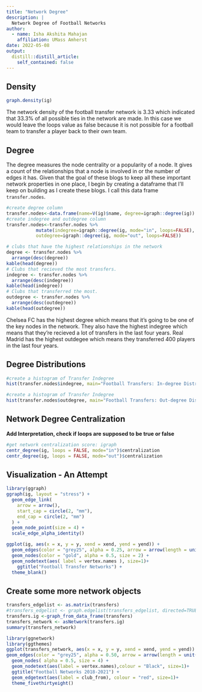 ```yaml
---
title: "Network Degree"
description: |
  Network Degree of Football Networks
author:
  - name: Isha Akshita Mahajan
    affiliation: UMass Amherst
date: 2022-05-08
output:
  distill::distill_article:
    self_contained: false
---
```


## Density 

```r
graph.density(ig)
```

The network density of the football transfer network is 3.33 which indicated that 33.3% of all possible ties in the network are made. In this case we would leave the loops value as false because it is not possible for a football team to transfer a player back to their own team. 

## Degree

The degree measures the node centrality or a popularity of a node. It gives a count of the relationships that a node is involved in or the number of edges it has. Given that the goal of these blogs to keep all these important network properties in one place, I begin by creating a dataframe that I'll keep on building as I create these blogs. I call this data frame `transfer.nodes`. 

```r
#create degree column
transfer.nodes<-data.frame(name=V(ig)$name, degree=igraph::degree(ig))
#create indegree and outdegree column
transfer.nodes<-transfer.nodes %>%
           mutate(indegree=igraph::degree(ig, mode="in", loops=FALSE),
           outdegree=igraph::degree(ig, mode="out", loops=FALSE))
```


```r
# clubs that have the highest relationships in the network
degree <- transfer.nodes %>% 
  arrange(desc(degree)) 
kable(head(degree))
# Clubs that recieved the most transfers.
indegree <- transfer.nodes %>% 
  arrange(desc(indegree)) 
kable(head(indegree))
# Clubs that transferred the most.
outdegree <- transfer.nodes %>% 
  arrange(desc(outdegree)) 
kable(head(outdegree))
```

Chelsea FC has the highest degree which means that it's going to be one of the key nodes in the network. They also have the highest indegree which means that they're recieved a lot of transfers in the last four years. Real Madrid has the highest outdegee which means they transferred 400 players in the last four years. 

## Degree Distributions

```r
#create a histogram of Transfer Indegree
hist(transfer.nodes$indegree, main="Football Transfers: In-degree Distribution", xlab="Players Recieved")
```

```r
#create a histogram of Transfer Indegree
hist(transfer.nodes$outdegree, main="Football Transfers: Out-degree Distribution", xlab="Players Transferred")
```

## Network Degree Centralization

**Add Interpretation, check if loops are supposed to be true or false** 

```r
#get network centralization score: igraph
centr_degree(ig, loops = FALSE, mode="in")$centralization
centr_degree(ig, loops = FALSE, mode="out")$centralization
```



## Visualization - An Attempt

```r
library(ggraph)
ggraph(ig, layout = "stress") + 
  geom_edge_link(
    arrow = arrow(), 
    start_cap = circle(2, "mm"),
    end_cap = circle(2, "mm")
  ) + 
  geom_node_point(size = 4) + 
  scale_edge_alpha_identity()
```

```r
ggplot(ig, aes(x = x, y = y, xend = xend, yend = yend)) +
  geom_edges(color = "grey25", alpha = 0.25, arrow = arrow(length = unit(2, "pt"), type = "closed"))+
  geom_nodes(color = "gold", alpha = 0.5, size = 2) +
  geom_nodetext(aes( label = vertex.names ), size=1)+
    ggtitle("Football Transfer Networks") +
  theme_blank()
```


## Create some  more network objects
```r
transfers_edgelist <- as.matrix(transfers)
#transfers_edgelist <- graph.edgelist(transfers_edgelist, directed=TRUE)
transfers.ig <-graph_from_data_frame(transfers)
transfers_network <- asNetwork(transfers.ig)
summary(transfers_network)
```

```r
library(ggnetwork)
library(ggthemes)
ggplot(transfers_network, aes(x = x, y = y, xend = xend, yend = yend)) +
geom_edges(color = "grey25", alpha = 0.50, arrow = arrow(length = unit(4, "pt"), type = "closed"))+
  geom_nodes( alpha = 0.5, size = 4) +
  geom_nodetext(aes(label = vertex.names),colour = "Black", size=1)+
  ggtitle("Football Networks 2018-2021") +
  geom_edgetext(aes(label = club_from), colour = "red", size=1)+
  theme_fivethirtyeight()
```


